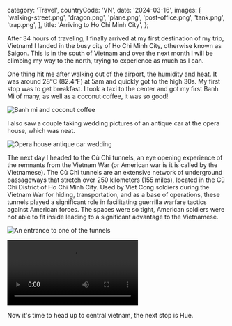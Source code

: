   category: 'Travel',
  countryCode: 'VN',
  date: '2024-03-16',
  images: [
    'walking-street.png',
    'dragon.png',
    'plane.png',
    'post-office.png',
    'tank.png',
    'trap.png',
  ],
  title: 'Arriving to Ho Chi Minh City',
};

After 34 hours of traveling, I finally arrived at my first destination of my trip, Vietnam! I landed in the busy city of Ho Chi Minh City, otherwise known as Saigon. This is in the south of Vietnam and over the next month I will be climbing my way to the north, trying to experience as much as I can.

One thing hit me after walking out of the airport, the humidity and heat. It was around 28°C (82.4°F) at 5am and quickly got to the high 30s. My first stop was to get breakfast. I took a taxi to the center and got my first Banh Mi of many, as well as a coconut coffee, it was so good!

![Banh mi and coconut coffee](/ho-chi-minh-city/banh-mi.png 'Banh mi and coconut coffee')

I also saw a couple taking wedding pictures of an antique car at the opera house, which was neat.

![Opera house antique car wedding](/ho-chi-minh-city/opera-wedding.png 'Opera house antique car wedding')

The next day I headed to the Củ Chi tunnels, an eye opening experience of the remnants from the Vietnam War (or American war is it is called by the Vietnamese). The Củ Chi tunnels are an extensive network of underground passageways that stretch over 250 kilometers (155 miles), located in the Củ Chi District of Ho Chi Minh City. Used by Viet Cong soldiers during the Vietnam War for hiding, transportation, and as a base of operations, these tunnels played a significant role in facilitating guerrilla warfare tactics against American forces. The spaces were so tight, American soldiers were not able to fit inside leading to a significant advantage to the Vietnamese.

![An entrance to one of the tunnels](/ho-chi-minh-city/tunnel.png 'An entrance to one of the tunnels')

<video controls>
  <source src='/ho-chi-minh-city/tunnels.mov' type='video/mp4' />
</video>

Now it's time to head up to central vietnam, the next stop is Hue.
